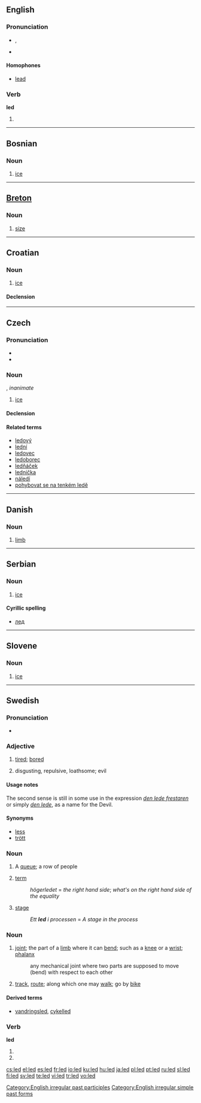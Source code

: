 {{also|LED}}
==English==

{{rank|natural|laid|cold|518|led|low|American|bad}}

===Pronunciation===
* {{IPA|/'lεd/}}, {{SAMPA|/"lEd/}}
* {{audio|en-us-led.ogg|Audio (US)}}
*: {{rhymes|ɛd}}

====Homophones====
* [[lead]]

===Verb===
'''led'''

# {{past of|[[lead#Verb 2|lead]]}}

[[Category:English irregular past participles]]
[[Category:English irregular simple past forms]]

----

==Bosnian==

===Noun===
{{infl|bs|noun|g=m}}

# [[ice]]

----

==[[Breton]]==

===Noun===
{{infl|br|noun|g=m}}

# [[size]]

----

==Croatian==

===Noun===
{{hr-noun|g=m|ledovi}}

# [[ice]]

====Declension====
{{hr-decl-noun
|led|ledovi
|leda|ledova
|ledu|ledovima
|led|ledove
|ledu|ledovi
|ledu|ledovima
|ledom|ledovima
}}

----

==Czech==

===Pronunciation===
* {{audio|Cs-led.ogg|audio}}
* {{IPA|/lɛt/|lang=ces}}

===Noun===
{{cs-noun|g=m}}, ''inanimate''

# [[ice]]

====Declension====
{{cs-decl-noun-auto|mi|l|e|d}}

====Related terms====
* [[ledový]] {{m}}
* [[lední]] {{m}}
* [[ledovec]] {{m}}
* [[ledoborec]] {{m}}
* [[ledňáček]] {{m}}
* [[lednička]] {{f}}
* [[náledí]] {{n}}
* [[pohybovat se na tenkém ledě]]

----

==Danish==

===Noun===
{{infl|da|noun}}

# [[limb]]

----

==Serbian==

===Noun===
{{infl|sr|noun|g=m}}

# [[ice]]

====Cyrillic spelling====
* [[лед#Serbian|лед]]

----

==Slovene==

===Noun===
{{infl|sl|noun|g=m}}

# [[ice]]

----

==Swedish==

===Pronunciation===
* {{audio|Sv-led.ogg|audio}}

===Adjective===
{{sv-adj-reg|2=lett}}
{{infl|sv|adjective}}

# [[tired]]; [[bored]]
# {{archaic|lang=sv}} disgusting, repulsive, loathsome; evil

====Usage notes====
The second sense is still in some use in the expression ''[[den lede frestaren]]'' or simply ''[[lede#Swedish|den lede]]'', as a name for the Devil.

====Synonyms====
* [[less]]
* [[trött]]

===Noun===
{{sv-noun-n-zero|}}
{{infl|sv|noun}}

# A [[queue]]; a row of people
# {{mathematics|lang=sv}} [[term]]
#: ''högerledet'' = ''the right hand side''; ''what's on the right hand side of the equality''
# [[stage]]
#: ''Ett '''led''' i processen'' = ''A stage in the process''

===Noun===
{{sv-noun-reg-r-c|2=lede}}
{{infl|sv|noun|g=c}}

# [[joint]]; the part of a [[limb]] where it can [[bend]]; such as a [[knee]] or a [[wrist]]; [[phalanx]]
#: any mechanical joint where two parts are supposed to move (bend) with respect to each other
# [[track]], [[route]]; along which one may [[walk]]; go by [[bike]]

====Derived terms====
* {{sense|track}} [[vandringsled]], [[cykelled]]

===Verb===
'''led'''

# {{form of|Past tense|[[lida]]}}
# {{form of|Imperative of|[[leda]]}}

[[cs:led]]
[[el:led]]
[[es:led]]
[[fr:led]]
[[io:led]]
[[ku:led]]
[[hu:led]]
[[ja:led]]
[[pl:led]]
[[pt:led]]
[[ru:led]]
[[sl:led]]
[[fi:led]]
[[sv:led]]
[[te:led]]
[[vi:led]]
[[tr:led]]
[[vo:led]]